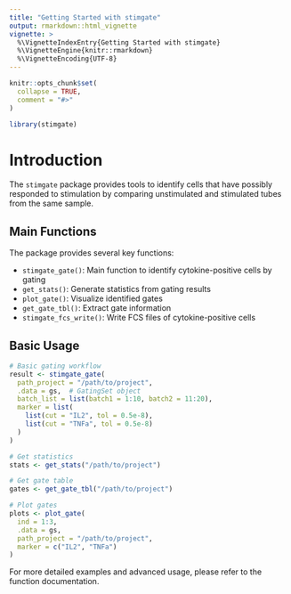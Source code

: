 ```yaml
---
title: "Getting Started with stimgate"
output: rmarkdown::html_vignette
vignette: >
  %\VignetteIndexEntry{Getting Started with stimgate}
  %\VignetteEngine{knitr::rmarkdown}
  %\VignetteEncoding{UTF-8}
---
```


```r
knitr::opts_chunk$set(
  collapse = TRUE,
  comment = "#>"
)
```

```r
library(stimgate)
```

# Introduction

The `stimgate` package provides tools to identify cells that have possibly responded to stimulation by comparing unstimulated and stimulated tubes from the same sample.

## Main Functions

The package provides several key functions:

- `stimgate_gate()`: Main function to identify cytokine-positive cells by gating
- `get_stats()`: Generate statistics from gating results
- `plot_gate()`: Visualize identified gates
- `get_gate_tbl()`: Extract gate information
- `stimgate_fcs_write()`: Write FCS files of cytokine-positive cells

## Basic Usage

```r
# Basic gating workflow
result <- stimgate_gate(
  path_project = "/path/to/project",
  .data = gs,  # GatingSet object
  batch_list = list(batch1 = 1:10, batch2 = 11:20),
  marker = list(
    list(cut = "IL2", tol = 0.5e-8),
    list(cut = "TNFa", tol = 0.5e-8)
  )
)

# Get statistics
stats <- get_stats("/path/to/project")

# Get gate table
gates <- get_gate_tbl("/path/to/project")

# Plot gates
plots <- plot_gate(
  ind = 1:3,
  .data = gs,
  path_project = "/path/to/project",
  marker = c("IL2", "TNFa")
)
```

For more detailed examples and advanced usage, please refer to the function documentation.